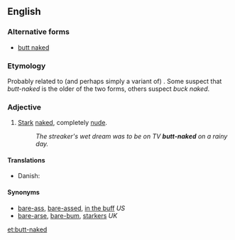 ==English==

===Alternative forms===
* [[butt naked]]

===Etymology===
Probably related to (and perhaps simply a variant of) {{term|buck naked|lang=en}}. Some suspect that ''butt-naked'' is the older of the two forms, others suspect ''buck naked''.

===Adjective===
{{en-adj}}

# {{context|idiomatic|lang=en}} [[stark|Stark]] [[naked]], completely [[nude]].
#: ''The streaker's wet dream was to be on TV '''butt-naked''' on a rainy day.''

====Translations====
{{trans-top|idiomatic}}
* Danish: {{t|da|splitternøgen}}
{{trans-mid}}
{{trans-bottom}}

====Synonyms====
* [[bare-ass]], [[bare-assed]], [[in the buff]] ''US''
* [[bare-arse]], [[bare-bum]], [[starkers]] ''UK''

[[et:butt-naked]]
